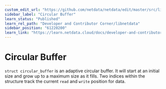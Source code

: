 ```yaml
---
custom_edit_url: "https://github.com/netdata/netdata/edit/master/src/libnetdata/circular_buffer/README.md"
sidebar_label: "Circular Buffer"
learn_status: "Published"
learn_rel_path: "Developer and Contributor Corner/libnetdata"
sidebar_position: "61220200"
learn_link: "https://learn.netdata.cloud/docs/developer-and-contributor-corner/libnetdata/circular-buffer"
---
```



# Circular Buffer

`struct circular_buffer` is an adaptive circular buffer. It will start at an initial size
and grow up to a maximum size as it fills. Two indices within the structure track the current
`read` and `write` position for data.

